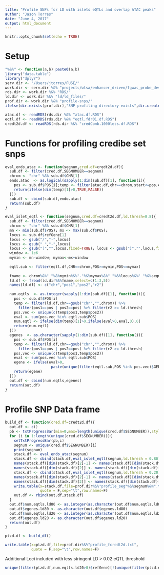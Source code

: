 ```yaml
---
title: "Profile SNPs for LD with islets eQTLs and overlap ATAC peaks"
author: "Jason Torres"
date: "June 4, 2017"
output: html_document
---
```


```r
knitr::opts_chunk$set(echo = TRUE)
```

# Setup 

```r

"%&%" <- function(a,b) paste0(a,b) 
library("data.table")
library("dplyr")
serv.dir <- "/Users/jtorres/FUSE/"
work.dir <- serv.dir %&% "projects/wtsa/enhancer_driven/fgwas_probe_design/first_round/"
rds.dir <- work.dir %&% "RDS/"
ld.dir <- work.dir %&% "ld/ld_files/"
prof.dir <- work.dir %&% "profile-snps/"
ifelse(dir.exists(prof.dir),"SNP profiling directory exists",dir.create(prof.dir))

atac.df <- readRDS(rds.dir %&% "atac.df.RDS")
eqtl.df <- readRDS(rds.dir %&% "eqtl.fdr01.df.RDS")
credt2d.df <- readRDS(rds.dir %&% "credComb.1000less.df.RDS")

```


# Functions for profiling credibe set snps 

```r

eval_endo_atac <- function(segnum,cred.df=credt2d.df){
  sub.df <- filter(cred.df,SEGNUMBER==segnum)
  chrom <- "chr" %&% sub.df$CHR[1]
  endo.atac  <- as.logical(sapply(1:dim(sub.df)[1], function(i){
    pos <- sub.df$POS[i];temp <- filter(atac.df,chr==chrom,start<=pos,end>=pos)
    return(ifelse(dim(temp)[1]>0,TRUE,FALSE))
  }))
  sub.df <- cbind(sub.df,endo.atac)
  return(sub.df) 
}

eval_islet_eqtl <- function(segnum,cred.df=credt2d.df,ld.thresh=0.8){
  sub.df <- filter(cred.df,SEGNUMBER==segnum)
  chrom <- "chr" %&% sub.df$CHR[1]
  mn <- min(sub.df$POS); mx <- max(sub.df$POS); 
  locus <- sub.df$refGene[1]
  locus <- gsub("/","-",locus)
  locus <- gsub(" ","-",locus)
  locus <- gsub("(","",locus,fixed=TRUE); locus <- gsub(")","",locus,fixed=TRUE)
  window <- 1e6
  mymin <- mn-window; mymax<-mx+window
  
  eqtl.sub <- filter(eqtl.df,CHR==chrom,POS>=mymin,POS<=mymax)
  
  fname <- chrom%&%"_"%&%mymin%&%"-"%&%mymax%&%"_"%&%locus%&%"_"%&%segnum%&%".hap.ld"  
  ld.df <- fread(ld.dir%&%fname,select=c(1:3,5))
  names(ld.df) <- c("chr","pos1","pos2","r2")
  
  num.eqtls  <- as.integer(sapply(1:dim(sub.df)[1], function(i){
    pos <- sub.df$POS[i]
    temp <- filter(ld.df,chr==gsub("chr","",chrom)) %>% 
      filter(pos1==pos | pos2==pos) %>% filter(r2 >= ld.thresh)
    pos.vec <- unique(c(temp$pos1,temp$pos2))
    eval <- sum(pos.vec %in% eqtl.sub$POS)
    num.eqtl <- ifelse(dim(temp)[1]>0,ifelse(eval>0,eval,0),0)
    return(num.eqtl)
  }))
  egenes  <- as.character(sapply(1:dim(sub.df)[1], function(i){
    pos <- sub.df$POS[i]
    temp <- filter(ld.df,chr==gsub("chr","",chrom)) %>% 
      filter(pos1==pos | pos2==pos) %>% filter(r2 >= ld.thresh)
    pos.vec <- unique(c(temp$pos1,temp$pos2))
    eval <- sum(pos.vec %in% eqtl.sub$POS)
    egene <- ifelse(eval>0, 
                     paste(unique(filter(eqtl.sub,POS %in% pos.vec)$GENE),collapse=","),NA)
    return(egene)
  }))
  out.df <- cbind(num.eqtls,egenes)
  return(out.df) 
}

```

# Profile SNP Data frame 

```r

build_df <- function(cred.df=credt2d.df){
  out.df <- c() 
  pb <- txtProgressBar(min=0,max=length(unique(cred.df$SEGNUMBER)),style=3)
  for (i in 1:length(unique(cred.df$SEGNUMBER))){
    setTxtProgressBar(pb,i)
    segnum <- unique(cred.df$SEGNUMBER)[i]
    print(segnum)
    stack.df <- eval_endo_atac(segnum)
    stack.df <- cbind(stack.df,eval_islet_eqtl(segnum,ld.thresh = 0.80))
    names(stack.df)[dim(stack.df)[2]-1] <- names(stack.df)[dim(stack.df)[2]-1] %&% ".ld80"
    names(stack.df)[dim(stack.df)[2]] <- names(stack.df)[dim(stack.df)[2]] %&% ".ld80"
    stack.df <- cbind(stack.df,eval_islet_eqtl(segnum,ld.thresh = 0.20))
    names(stack.df)[dim(stack.df)[2]-1] <- names(stack.df)[dim(stack.df)[2]-1] %&% ".ld20"
    names(stack.df)[dim(stack.df)[2]] <- names(stack.df)[dim(stack.df)[2]] %&% ".ld20"
    write.table(x=stack.df,file=prof.dir%&%"profile_seg"%&%segnum%&%".txt",
                quote = F,sep="\t",row.names=F)
    out.df <- rbind(out.df,stack.df)
  }
  out.df$num.eqtls.ld80 <- as.integer(as.character(out.df$num.eqtls.ld80))
  out.df$egenes.ld80 <- as.character(out.df$egenes.ld80)
  out.df$num.eqtls.ld20 <- as.integer(as.character(out.df$num.eqtls.ld20))
  out.df$egenes.ld20 <- as.character(out.df$egenes.ld20)
  return(out.df)
}

ptzd.df <- build_df() 

write.table(x=ptzd.df,file=prof.dir%&%"profile_fcredt2d.txt",
            quote = F,sep="\t",row.names=F)


```


Additional Loci included with less stringent LD > 0.02 eQTL threshold 

```r
unique(filter(ptzd.df,num.eqtls.ld20>0)$refGene)[!(unique(filter(ptzd.df,num.eqtls.ld20>0)$refGene) %in% unique(filter(ptzd.df,num.eqtls.ld80>0)$refGene))]

```


